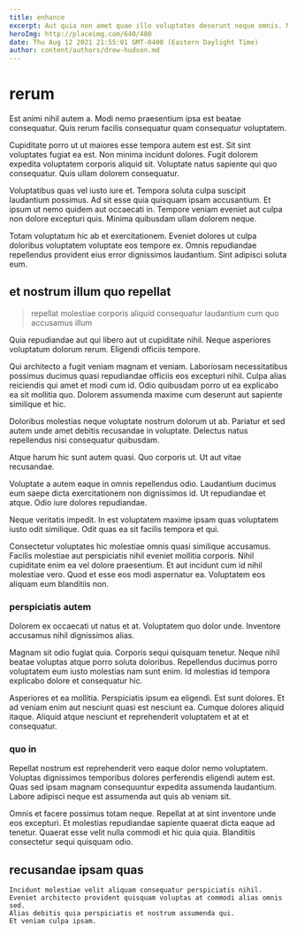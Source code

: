```yaml
---
title: enhance
excerpt: Aut quia non amet quae illo voluptates deserunt neque omnis. Maxime nesciunt numquam id explicabo consectetur. Dolor quaerat cupiditate assumenda similique asperiores est qui. Repudiandae explicabo et itaque.
heroImg: http://placeimg.com/640/480
date: Thu Aug 12 2021 21:55:01 GMT-0400 (Eastern Daylight Time)
author: content/authors/drew-hudson.md
---
```

# rerum

Est animi nihil autem a. Modi nemo praesentium ipsa est beatae consequatur. Quis rerum facilis consequatur quam consequatur voluptatem.
  
Cupiditate porro ut ut maiores esse tempora autem est est. Sit sint voluptates fugiat ea est. Non minima incidunt dolores. Fugit dolorem expedita voluptatem corporis aliquid sit. Voluptate natus sapiente qui quo consequatur. Quis ullam dolorem consequatur.
  
Voluptatibus quas vel iusto iure et. Tempora soluta culpa suscipit laudantium possimus. Ad sit esse quia quisquam ipsam accusantium. Et ipsum ut nemo quidem aut occaecati in. Tempore veniam eveniet aut culpa non dolore excepturi quis. Minima quibusdam ullam dolorem neque.
  
Totam voluptatum hic ab et exercitationem. Eveniet dolores ut culpa doloribus voluptatem voluptate eos tempore ex. Omnis repudiandae repellendus provident eius error dignissimos laudantium. Sint adipisci soluta eum.

## et nostrum illum quo repellat

> repellat molestiae corporis aliquid consequatur laudantium cum quo accusamus illum

Quia repudiandae aut qui libero aut ut cupiditate nihil. Neque asperiores voluptatum dolorum rerum. Eligendi officiis tempore.
  
Qui architecto a fugit veniam magnam et veniam. Laboriosam necessitatibus possimus ducimus quasi repudiandae officiis eos excepturi nihil. Culpa alias reiciendis qui amet et modi cum id. Odio quibusdam porro ut ea explicabo ea sit mollitia quo. Dolorem assumenda maxime cum deserunt aut sapiente similique et hic.
  
Doloribus molestias neque voluptate nostrum dolorum ut ab. Pariatur et sed autem unde amet debitis recusandae in voluptate. Delectus natus repellendus nisi consequatur quibusdam.
  
Atque harum hic sunt autem quasi. Quo corporis ut. Ut aut vitae recusandae.
  
Voluptate a autem eaque in omnis repellendus odio. Laudantium ducimus eum saepe dicta exercitationem non dignissimos id. Ut repudiandae et atque. Odio iure dolores repudiandae.
  
Neque veritatis impedit. In est voluptatem maxime ipsam quas voluptatem iusto odit similique. Odit quas ea sit facilis tempora et qui.
  
Consectetur voluptates hic molestiae omnis quasi similique accusamus. Facilis molestiae aut perspiciatis nihil eveniet mollitia corporis. Nihil cupiditate enim ea vel dolore praesentium. Et aut incidunt cum id nihil molestiae vero. Quod et esse eos modi aspernatur ea. Voluptatem eos aliquam eum blanditiis non.

### perspiciatis autem

Dolorem ex occaecati ut natus et at. Voluptatem quo dolor unde. Inventore accusamus nihil dignissimos alias.
  
Magnam sit odio fugiat quia. Corporis sequi quisquam tenetur. Neque nihil beatae voluptas atque porro soluta doloribus. Repellendus ducimus porro voluptatem eum iusto molestias nam sunt enim. Id molestias id tempora explicabo dolore et consequatur hic.
  
Asperiores et ea mollitia. Perspiciatis ipsum ea eligendi. Est sunt dolores. Et ad veniam enim aut nesciunt quasi est nesciunt ea. Cumque dolores aliquid itaque. Aliquid atque nesciunt et reprehenderit voluptatem et at et consequatur.

### quo in

Repellat nostrum est reprehenderit vero eaque dolor nemo voluptatem. Voluptas dignissimos temporibus dolores perferendis eligendi autem est. Quas sed ipsam magnam consequuntur expedita assumenda laudantium. Labore adipisci neque est assumenda aut quis ab veniam sit.
  
Omnis et facere possimus totam neque. Repellat at at sint inventore unde eos excepturi. Et molestias repudiandae sapiente quaerat dicta eaque ad tenetur. Quaerat esse velit nulla commodi et hic quia quia. Blanditiis consectetur sequi quisquam odio.

## recusandae ipsam quas

```text
Incidunt molestiae velit aliquam consequatur perspiciatis nihil.
Eveniet architecto provident quisquam voluptas at commodi alias omnis sed.
Alias debitis quia perspiciatis et nostrum assumenda qui.
Et veniam culpa ipsam.
```


